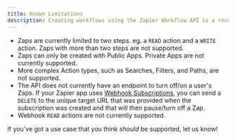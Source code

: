 ```yaml
---
title: Known Limitations
description: Creating workflows using the Zapier Workflow API is a recent addition, and there are some known limitations.
---
```


- Zaps are currently limited to two steps. eg. a `READ` action and a `WRITE` action. Zaps with more than two steps are not supported.
- Zaps can only be created with Public Apps. Private Apps are not currently supported.
- More complex Action types, such as Searches, Filters, and Paths, are not supported.
- The API does not currently have an endpoint to turn off/on a user's Zaps. If your Zapier app uses [Webhook Subscriptions](https://platform.zapier.com/build/hook-trigger), you can send a `DELETE` to the unique target URL that was provided when the subscription was created and that will then pause/turn off a Zap.
- Webhook `READ` actions are not currently supported.

If you've got a use case that you think *should* be supported, let us know!
